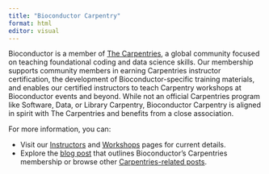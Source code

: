 ```yaml
---
title: "Bioconductor Carpentry"
format: html
editor: visual
---
```


Bioconductor is a member of [The Carpentries](https://carpentries.org/), a global community focused on teaching foundational coding and data science skills. Our membership supports community members in earning Carpentries instructor certification, the development of Bioconductor-specific training materials, and enables our certified instructors to teach Carpentry workshops at Bioconductor events and beyond. While not an official Carpentries program like Software, Data, or Library Carpentry, Bioconductor Carpentry is aligned in spirit with The Carpentries and benefits from a close association.

For more information, you can:

-   Visit our [Instructors](instructors.qmd) and [Workshops](workshops.qmd) pages for current details.
-   Explore the [blog post](https://blog.bioconductor.org/posts/2022-07-12-carpentries-membership/) that outlines Bioconductor’s Carpentries membership or browse other [Carpentries-related posts](https://blog.bioconductor.org/index.html#category=Carpentries).
